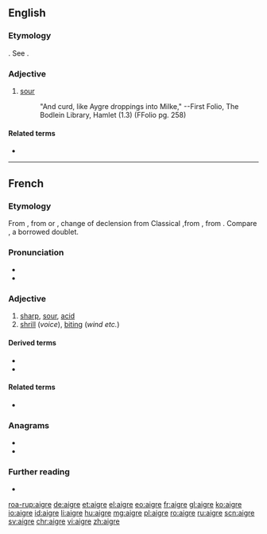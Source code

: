 ==English==

===Etymology===
{{etyl|fr|en}}. See {{m|en|eager}}.

===Adjective===
{{en-adj}}

# {{lb|en|obsolete}} [[sour]]
#: {{rfquotek|Shakespeare}} "And curd, like Aygre droppings into Milke," --First Folio, The Bodlein Library, Hamlet (1.3) (FFolio pg. 258)

====Related terms====
* {{l|en|vinegar}}

{{Webster 1913}}

----

==French==

===Etymology===
From {{inh|fr|fro|-}}, from {{inh|fr|VL.||*acrus}} or {{m|la||*acrum}}, change of declension from Classical {{inh|fr|la|acer|acer, acrem}},from {{inh|fr|itc-pro|*akris}}, from {{der|fr|ine-pro|*h₂ḱrós||sharp}}. Compare {{doublet|âcre|lang=fr|notext=1}}, a borrowed doublet.

===Pronunciation===
* {{IPA|/ɛɡʁ/|lang=fr}}
* {{audio|Fr-aigre.ogg|Audio|lang=fr}}

===Adjective===
{{fr-adj}}

# [[sharp]], [[sour]], [[acid]]
# [[shrill]] (''voice''), [[biting]] (''wind etc.'')

====Derived terms====
* {{l|fr|aigreur}}
* {{l|fr|aigrir}}

====Related terms====
* {{l|fr|vinaigre}}

===Anagrams===
* {{l|fr|gérai}}
* {{l|fr|réagi}}

===Further reading===
* {{R:TLFi}}

[[roa-rup:aigre]]
[[de:aigre]]
[[et:aigre]]
[[el:aigre]]
[[eo:aigre]]
[[fr:aigre]]
[[gl:aigre]]
[[ko:aigre]]
[[io:aigre]]
[[id:aigre]]
[[li:aigre]]
[[hu:aigre]]
[[mg:aigre]]
[[pl:aigre]]
[[ro:aigre]]
[[ru:aigre]]
[[scn:aigre]]
[[sv:aigre]]
[[chr:aigre]]
[[vi:aigre]]
[[zh:aigre]]